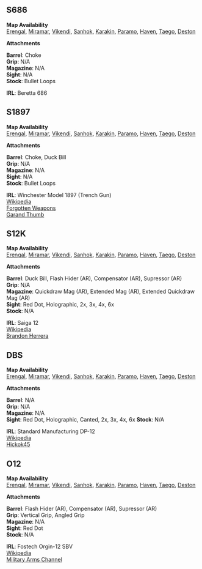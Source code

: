 
## S686

<Weapon name="S686"/>

**Map Availability**  
[Erengal](/maps/erengal),
[Miramar](/maps/miramar),
[Vikendi](/maps/vikendi),
[Sanhok](/maps/sanhok),
[Karakin](/maps/karakin),
[Paramo](/maps/paramo),
[Haven](/maps/haven),
[Taego](/maps/taego),
[Deston](/maps/deston)  

**Attachments**  

**Barrel**: Choke  
**Grip**: N/A  
**Magazine**: N/A  
**Sight**: N/A  
**Stock**: Bullet Loops  

**IRL**: Beretta 686    

## S1897

<Weapon name="S1897"/>

**Map Availability**  
[Erengal](/maps/erengal),
[Miramar](/maps/miramar),
[Vikendi](/maps/vikendi),
[Sanhok](/maps/sanhok),
[Karakin](/maps/karakin),
[Paramo](/maps/paramo),
[Haven](/maps/haven),
[Taego](/maps/taego),
[Deston](/maps/deston)  

**Attachments**  

**Barrel**: Choke, Duck Bill  
**Grip**: N/A  
**Magazine**: N/A  
**Sight**: N/A  
**Stock**: Bullet Loops  

**IRL**: Winchester Model 1897 (Trench Gun)  
[Wikipedia](https://en.wikipedia.org/wiki/Winchester_Model_1897)  
[Forgotten Weapons](https://www.forgottenweapons.com/peak-american-the-winchester-1897-trench-gun-in-ww1/)  
[Garand Thumb](https://www.youtube.com/watch?v=0nRWqKC5bqQ)   

## S12K

<Weapon name="S12K"/>

**Map Availability**  
[Erengal](/maps/erengal),
[Miramar](/maps/miramar),
[Vikendi](/maps/vikendi),
[Sanhok](/maps/sanhok),
[Karakin](/maps/karakin),
[Paramo](/maps/paramo),
[Haven](/maps/haven),
[Taego](/maps/taego),
[Deston](/maps/deston)  

**Attachments**  

**Barrel**: Duck Bill, Flash Hider (AR), Compensator (AR), Supressor (AR)  
**Grip**: N/A  
**Magazine**: Quickdraw Mag (AR), Extended Mag (AR), Extended Quickdraw Mag (AR)  
**Sight**: Red Dot, Holographic, 2x, 3x, 4x, 6x  
**Stock**: N/A  

**IRL**: Saiga 12  
[Wikipedia](https://en.wikipedia.org/wiki/Saiga-12)  
[Brandon Herrera](https://www.youtube.com/watch?v=-fMMH5BeHbU)    

## DBS

<Weapon name="DBS"/>

**Map Availability**  
[Erengal](/maps/erengal),
[Miramar](/maps/miramar),
[Vikendi](/maps/vikendi),
[Sanhok](/maps/sanhok),
[Karakin](/maps/karakin),
[Paramo](/maps/paramo),
[Haven](/maps/haven),
[Taego](/maps/taego),
[Deston](/maps/deston)  

**Attachments**  

**Barrel**: N/A  
**Grip**: N/A  
**Magazine**: N/A  
**Sight**: Red Dot, Holographic, Canted, 2x, 3x, 4x, 6x
**Stock**: N/A  

**IRL**: Standard Manufacturing DP-12  
[Wikipedia](https://en.wikipedia.org/wiki/Standard_Manufacturing_DP-12)  
[Hickok45](https://www.youtube.com/watch?v=3bOVOqccmw0)    

## O12

<Weapon name="O12"/>

**Map Availability**  
[Erengal](/maps/erengal),
[Miramar](/maps/miramar),
[Vikendi](/maps/vikendi),
[Sanhok](/maps/sanhok),
[Karakin](/maps/karakin),
[Paramo](/maps/paramo),
[Haven](/maps/haven),
[Taego](/maps/taego),
[Deston](/maps/deston)  

**Attachments**  

**Barrel**: Flash Hider (AR), Compensator (AR), Supressor (AR)  
**Grip**: Vertical Grip, Angled Grip  
**Magazine**: N/A  
**Sight**: Red Dot  
**Stock**: N/A  

**IRL**: Fostech Orgin-12 SBV  
[Wikipedia](https://en.wikipedia.org/wiki/Origin-12)  
[Military Arms Channel](https://www.youtube.com/watch?v=uHJA3iXelRs)    
